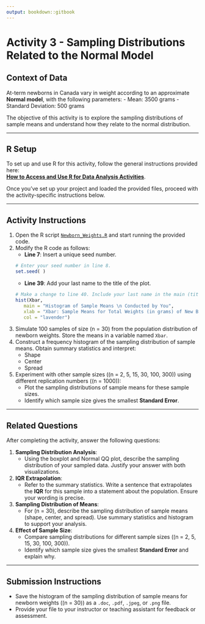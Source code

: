 ```yaml
---
output: bookdown::gitbook
---
```

# Activity 3 - Sampling Distributions Related to the Normal Model

## Context of Data

At-term newborns in Canada vary in weight according to an approximate **Normal model**, with the following parameters:
- Mean: 3500 grams
- Standard Deviation: 500 grams

The objective of this activity is to explore the sampling distributions of sample means and understand how they relate to the normal distribution.

---

## R Setup

To set up and use R for this activity, follow the general instructions provided here:  
[**How to Access and Use R for Data Analysis Activities**](#how-to-set-up-r-for-data-analysis-activities).

Once you’ve set up your project and loaded the provided files, proceed with the activity-specific instructions below.

---

## Activity Instructions

1. Open the R script [`Newborn_Weights.R`](https://raw.githubusercontent.com/aslemand/Data-Analysis-Activities/main/data/Activity_3/Newborn_Weights.R) and start running the provided code.
2. Modify the R code as follows:
   - **Line 7**: Insert a unique seed number.
   ```r
   # Enter your seed number in line 8.
   set.seed( )
   ```
   - **Line 39**: Add your last name to the title of the plot.
   ```r
   # Make a change to line 40. Include your last name in the main (title) argument.
   hist(Xbar, 
      main = "Histogram of Sample Means \n Conducted by You", 
      xlab = "Xbar: Sample Means for Total Weights (in grams) of New Borns", 
      col = "lavender")
   ```
3. Simulate 100 samples of size \(n = 30\) from the population distribution of newborn weights. Store the means in a variable named `Xbar`.
4. Construct a frequency histogram of the sampling distribution of sample means. Obtain summary statistics and interpret:
   - Shape
   - Center
   - Spread
5. Experiment with other sample sizes (\(n = 2, 5, 15, 30, 100, 300\)) using different replication numbers (\(n = 1000\)):
   - Plot the sampling distributions of sample means for these sample sizes.
   - Identify which sample size gives the smallest **Standard Error**.

---

## Related Questions

After completing the activity, answer the following questions:

1. **Sampling Distribution Analysis**:
   - Using the boxplot and Normal QQ plot, describe the sampling distribution of your sampled data. Justify your answer with both visualizations.

2. **IQR Extrapolation**:
   - Refer to the summary statistics. Write a sentence that extrapolates the **IQR** for this sample into a statement about the population. Ensure your wording is precise.

3. **Sampling Distribution of Means**:
   - For \(n = 30\), describe the sampling distribution of sample means (shape, center, and spread). Use summary statistics and histogram to support your analysis.

4. **Effect of Sample Size**:
   - Compare sampling distributions for different sample sizes (\(n = 2, 5, 15, 30, 100, 300\)).
   - Identify which sample size gives the smallest **Standard Error** and explain why.

---

## Submission Instructions

- Save the histogram of the sampling distribution of sample means for newborn weights (\(n = 30\)) as a `.doc`, `.pdf`, `.jpeg`, or `.png` file.
- Provide your file to your instructor or teaching assistant for feedback or assessment.
